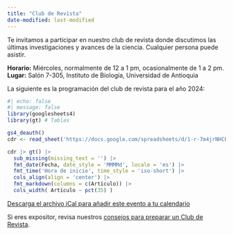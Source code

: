 ```yaml
---
title: "Club de Revista"
date-modified: last-modified
---
```


Te invitamos a participar en nuestro club de revista donde discutimos las
últimas investigaciones y avances de la ciencia. Cualquier persona puede
asistir.

**Horario:** Miércoles, normalmente de 12 a 1 pm, ocasionalmente de 1 a 2 pm.\
**Lugar:** Salón 7-305, Instituto de Biología, Universidad de Antioquia

La siguiente es la programación del club de revista para el año 2024:

```r
#| echo: false
#| message: false
library(googlesheets4)
library(gt) # Tablas

gs4_deauth()
cdr <- read_sheet('https://docs.google.com/spreadsheets/d/1-r-7m4jrNHCE76D--KAF0wFZHlmpuq4fHp53r2MTYKw/edit?usp=sharing', skip = 3)

cdr |> gt() |>
  sub_missing(missing_text = '') |>
  fmt_date(Fecha, date_style = 'MMMMd', locale = 'es') |>
  fmt_time('Hora de inicio', time_style = 'iso-short') |>
  cols_align(align = 'center') |>
  fmt_markdown(columns = c(Artículo)) |>
  cols_width( Artículo ~ pct(35) )
```
[Descarga el archivo iCal para añadir este evento a tu
calendario](club-de-revista.ics)

Si eres expositor, revisa nuestros [consejos para preparar un Club de
Revista](members/instrucciones-cdr.qmd).
